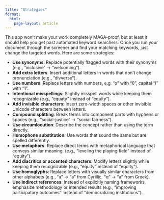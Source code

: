 ```yaml
---
title: "Strategies"
format: 
  html:
    page-layout: article
---
```


This app won't make your work completely MAGA-proof, but at least it should help you get past automated keyword searchers. Once you run your document through the screener and find your matching keywords, just change the targeted words. Here are some strategies:

- **Use synonyms**: Replace potentially flagged words with their synonyms (e.g., "inclusive" → "welcoming"). 
- **Add extra letters**: Insert additional letters in words that don't change pronunciation (e.g., "divverse").
- **Use numbers**: Replace letters with numbers, e.g. "o" with "0", capital "I" with "1".
- **Intentional misspellings**: Slightly misspell words while keeping them recognizable (e.g., "equaty" instead of "equity").
- **Add invisible characters**: Insert zero-width spaces or other invisible Unicode characters between letters. 
- **Compound splitting**: Break terms into component parts with hyphens or spaces (e.g., "social-justice" → "social fairness").
- **Use circumlocution**: Describe the concept rather than using the term directly.
- **Homophone substitution**: Use words that sound the same but are spelled differently.
- **Use metaphors**: Replace direct terms with metaphorical language that conveys similar meaning. (e.g., "leveling the playing field" instead of "equity").
- **Add diacritics or accented characters**: Modify letters slightly while keeping them recognizable (e.g., "ĕquity" instead of "equity").
- **Use homoglyphs**: Replace letters with visually similar characters from other alphabets (e.g., "а" → "a" from Cyrillic, "α" → "а" from Greek).
- **Use indirect references**: Instead of explicitly naming frameworks, emphasize methodology or intended results (e.g., "improving participatory outcomes" instead of "democratizing institutions").

